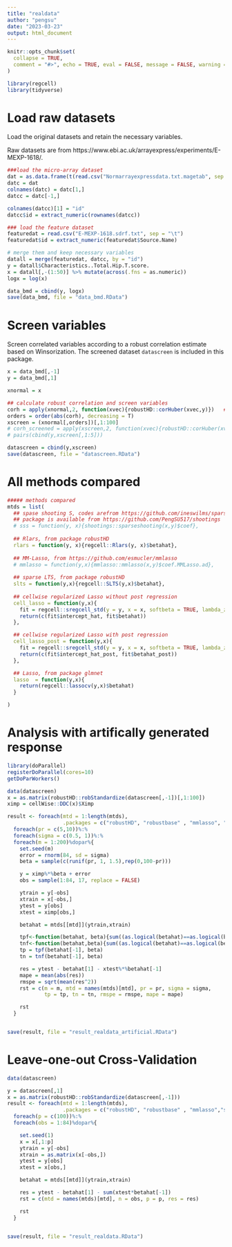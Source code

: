 ```yaml
---
title: "realdata"
author: "pengsu"
date: "2023-03-23"
output: html_document
---
```


```r
knitr::opts_chunk$set(
  collapse = TRUE,
  comment = "#>", echo = TRUE, eval = FALSE, message = FALSE, warning = FALSE
)
```

```r
library(regcell)
library(tidyverse)
```

# Load raw datasets

Load the original datasets and retain the necessary variables.

Raw datasets are from https://www.ebi.ac.uk/arrayexpress/experiments/E-MEXP-1618/.

```r
###load the micro-array dataset
dat = as.data.frame(t(read.csv("Normarrayexpressdata.txt.magetab", sep = "\t")))
datc = dat
colnames(datc) = datc[1,]
datcc = datc[-1,]

colnames(datcc)[1] = "id"
datcc$id = extract_numeric(rownames(datcc))

### load the feature dataset
featuredat = read.csv("E-MEXP-1618.sdrf.txt", sep = "\t")
featuredat$id = extract_numeric(featuredat$Source.Name)

# merge them and keep necessary variables
datall = merge(featuredat, datcc, by = "id")
y = datall$Characteristics..Total.Hip.T.score.
x = datall[,-(1:50)] %>% mutate(across(.fns = as.numeric))
logx = log(x)

data_bmd = cbind(y, logx)
save(data_bmd, file = "data_bmd.RData")
```


# Screen variables

Screen correlated variables according to a robust correlation estimate based on Winsorization.
The screened dataset `datascreen` is included in this package.

```r
x = data_bmd[,-1]
y = data_bmd[,1]

xnormal = x

## calculate robust correlation and screen variables
corh = apply(xnormal,2, function(xvec){robustHD::corHuber(xvec,y)})   ## huber correlation
orders = order(abs(corh), decreasing = T)
xscreen = (xnormal[,orders])[,1:100]
# corh_screened = apply(xscreen,2, function(xvec){robustHD::corHuber(xvec,y)})
# pairs(cbind(y,xscreen[,1:5]))

datascreen = cbind(y,xscreen)
save(datascreen, file = "datascreen.RData")


```


# All methods compared

```r
##### methods compared
mtds = list(
  ## spase shooting S, codes arefrom https://github.com/ineswilms/sparse-shooting-S 
  ## package is available from https://github.com/PengSU517/shootings
  # sss = function(y, x){shootings::sparseshooting(x,y)$coef},
  
  ## Rlars, from package robustHD
  rlars = function(y, x){regcell::Rlars(y, x)$betahat}, 
  
  ## MM-Lasso, from https://github.com/esmucler/mmlasso
  # mmlasso = function(y,x){mmlasso::mmlasso(x,y)$coef.MMLasso.ad}, 
  
  ## sparse LTS, from package robustHD
  slts = function(y,x){regcell::SLTS(y,x)$betahat},
  
  ## cellwise regularized Lasso without post regression
  cell_lasso = function(y,x){ 
    fit = regcell::sregcell_std(y = y, x = x, softbeta = TRUE, lambda_zeta = 1, penal = 1, penaldelta =0)
    return(c(fit$intercept_hat, fit$betahat))
  },

  ## cellwise regularized Lasso with post regression
  cell_lasso_post = function(y,x){
    fit = regcell::sregcell_std(y = y, x = x, softbeta = TRUE, lambda_zeta = 1, penal = 1, penaldelta =0)
    return(c(fit$intercept_hat_post, fit$betahat_post))
  },

  ## Lasso, from package glmnet
  lasso  = function(y,x){ 
    return(regcell::lassocv(y,x)$betahat)
  }

)
```


# Analysis with artifically generated response

```r
library(doParallel)
registerDoParallel(cores=10)
getDoParWorkers()

data(datascreen)
x = as.matrix(robustHD::robStandardize(datascreen[,-1])[,1:100])
ximp = cellWise::DDC(x)$Ximp

result <- foreach(mtd = 1:length(mtds),
                  .packages = c("robustHD", "robustbase" , "mmlasso", "shootings", "cellWise", "regcell"))%:%
  foreach(pr = c(5,10))%:%
  foreach(sigma = c(0.5, 1))%:%
  foreach(m = 1:200)%dopar%{
    set.seed(m)
    error = rnorm(84, sd = sigma)
    beta = sample(c(runif(pr, 1, 1.5),rep(0,100-pr)))

    y = ximp%*%beta + error
    obs = sample(1:84, 17, replace = FALSE)

    ytrain = y[-obs]
    xtrain = x[-obs,]
    ytest = y[obs]
    xtest = ximp[obs,]

    betahat = mtds[[mtd]](ytrain,xtrain)

    tpf<-function(betahat, beta){sum((as.logical(betahat)==as.logical(beta))[which(beta!=0)])}
    tnf<-function(betahat,beta){sum((as.logical(betahat)==as.logical(beta))[which(beta==0)])}
    tp = tpf(betahat[-1], beta)
    tn = tnf(betahat[-1], beta)

    res = ytest - betahat[1] - xtest%*%betahat[-1]
    mape = mean(abs(res))
    rmspe = sqrt(mean(res^2))
    rst = c(m = m, mtd = names(mtds)[mtd], pr = pr, sigma = sigma,
            tp = tp, tn = tn, rmspe = rmspe, mape = mape)

    rst
  }


save(result, file = "result_realdata_artificial.RData")

```


# Leave-one-out Cross-Validation


```r

data(datascreen)

y = datascreen[,1]
x = as.matrix(robustHD::robStandardize(datascreen[,-1]))
result <- foreach(mtd = 1:length(mtds),
                  .packages = c("robustHD", "robustbase" , "mmlasso","shootings", "cellWise", "regcell"))%:%
  foreach(p = c(100))%:%
  foreach(obs = 1:84)%dopar%{

    set.seed(1)
    x = x[,1:p]
    ytrain = y[-obs]
    xtrain = as.matrix(x[-obs,])
    ytest = y[obs]
    xtest = x[obs,]

    betahat = mtds[[mtd]](ytrain,xtrain)

    res = ytest - betahat[1] - sum(xtest*betahat[-1])
    rst = c(mtd = names(mtds)[mtd], n = obs, p = p, res = res)

    rst
  }


save(result, file = "result_realdata.RData")
```

